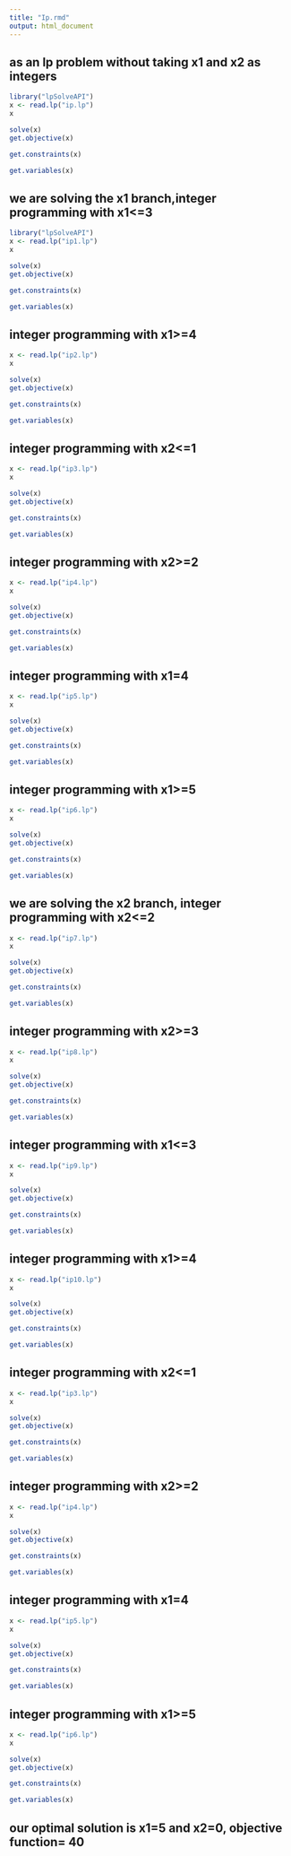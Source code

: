 ```yaml
---
title: "Ip.rmd"
output: html_document
---
```

## as an lp problem without taking x1 and x2 as integers
```r
library("lpSolveAPI")
x <- read.lp("ip.lp")
x
```

```r
solve(x)
get.objective(x)

```

```r
get.constraints(x)
```

```r
get.variables(x)
```

## we are solving the x1 branch,integer programming with x1<=3
```r
library("lpSolveAPI")
x <- read.lp("ip1.lp")
x
```

```r
solve(x)
get.objective(x)
```
```r
get.constraints(x)
```

```r
get.variables(x)
```

## integer programming with x1>=4

```r
x <- read.lp("ip2.lp")
x
```

```r
solve(x)
get.objective(x)
```

```r
get.constraints(x)

```

```r
get.variables(x)
```

## integer programming with x2<=1

```r
x <- read.lp("ip3.lp")
x
```

```r
solve(x)
get.objective(x)
```

```r
get.constraints(x)
```

```r
get.variables(x)
```

## integer programming with x2>=2

```r
x <- read.lp("ip4.lp")
x
```

```r
solve(x)
get.objective(x)
```

```r
get.constraints(x)
```

```r
get.variables(x)
```

## integer programming with x1=4

```r
x <- read.lp("ip5.lp")
x
```

```r
solve(x)
get.objective(x)
```

```r
get.constraints(x)
```

```r
get.variables(x)
```

## integer programming with x1>=5

```r
x <- read.lp("ip6.lp")
x
```

```r
solve(x)
get.objective(x)
```

```r
get.constraints(x)
```

```r
get.variables(x)
```
## we are solving the x2 branch, integer programming with x2<=2

```r
x <- read.lp("ip7.lp")
x
```

```r
solve(x)
get.objective(x)
```

```r
get.constraints(x)
```

```r
get.variables(x)
```

## integer programming with x2>=3

```r
x <- read.lp("ip8.lp")
x
```

```r
solve(x)
get.objective(x)
```

```r
get.constraints(x)
```

```r
get.variables(x)
```

## integer programming with x1<=3

```r
x <- read.lp("ip9.lp")
x
```

```r
solve(x)
get.objective(x)
```

```r
get.constraints(x)
```

```r
get.variables(x)
```

## integer programming with x1>=4

```r
x <- read.lp("ip10.lp")
x
```

```r
solve(x)
get.objective(x)
```

```r
get.constraints(x)
```

```r
get.variables(x)
```

## integer programming with x2<=1

```r
x <- read.lp("ip3.lp")
x
```

```r
solve(x)
get.objective(x)
```

```r
get.constraints(x)
```

```r
get.variables(x)
```

## integer programming with x2>=2

```r
x <- read.lp("ip4.lp")
x
```

```r
solve(x)
get.objective(x)
```

```r
get.constraints(x)
```

```r
get.variables(x)
```

## integer programming with x1=4

```r
x <- read.lp("ip5.lp")
x
```

```r
solve(x)
get.objective(x)
```

```r
get.constraints(x)
```

```r
get.variables(x)
```

## integer programming with x1>=5

```r
x <- read.lp("ip6.lp")
x
```

```r
solve(x)
get.objective(x)
```

```r
get.constraints(x)
```

```r
get.variables(x)
```

## our optimal solution is x1=5 and x2=0, objective function= 40